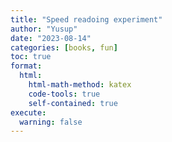 ```yaml
---
title: "Speed readoing experiment"
author: "Yusup"
date: "2023-08-14"
categories: [books, fun]
toc: true
format:
  html:
    html-math-method: katex
    code-tools: true
    self-contained: true
execute:
  warning: false
---
```

